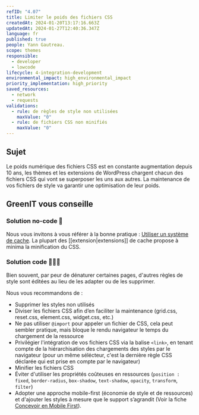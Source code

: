 ```yaml
---
refID: "4.07"
title: Limiter le poids des fichiers CSS
createdAt: 2024-01-20T13:17:16.663Z
updatedAt: 2024-01-27T12:40:36.347Z
language: fr
published: true
people: Yann Gautreau.
scope: themes
responsible:
  - developer
  - lowcode
lifecycle: 4-integration-development
environmental_impact: high_environmental_impact
priority_implementation: high_priority
saved_resources:
  - network
  - requests
validations:
  - rule: de règles de style non utilisées
    maxValue: "0"
  - rule: de fichiers CSS non minifiés
    maxValue: "0"
---
```


## Sujet

Le poids numérique des fichiers CSS est en constante augmentation depuis 10 ans, les thèmes et les extensions de WordPress chargent chacun des fichiers CSS qui vont se superposer les uns aux autres. La maintenance de vos fichiers de style va garantir une optimisation de leur poids.

## GreenIT vous conseille

### Solution no-code 🌱

Nous vous invitons à vous référer à la bonne pratique : [Utiliser un système de cache](./WP_7.02-utiliser-un-systeme-de-cache.md). La plupart des \[\[extension|extensions]] de cache propose à minima la minification du CSS.

### Solution code 🌱🌱🌱

Bien souvent, par peur de dénaturer certaines pages, d'autres règles de style sont éditées au lieu de les adapter ou de les supprimer.

Nous vous recommandons de :

- Supprimer les styles non utilisés
- Diviser les fichiers CSS afin d’en faciliter la maintenance (grid.css, reset.css, element.css, widget.css, etc.)
- Ne pas utiliser `@import` pour appeler un fichier de CSS, cela peut sembler pratique, mais bloque le rendu navigateur le temps du chargement de la ressource
- Privilégier l'intégration de vos fichiers CSS via la balise `<link>`, en tenant compte de la hiérarchisation des chargements des styles par le navigateur (pour un même sélécteur, c'est la dernière règle CSS déclarée qui est prise en compte par le navigateur)
- Minifier les fichiers CSS
- Éviter d'utiliser les propriétés coûteuses en ressources (`position : fixed`, `border-radius`, `box-shadow`, `text-shadow`, `opacity`, `transform`, `filter`)
- Adopter une approche mobile-first (économie de style et de ressources) et d'ajouter les styles à mesure que le support s’agrandit (Voir la fiche [Concevoir en Mobile First](./WP_3.07-concevoir-vos-sites-en-mobile-first.md)).
